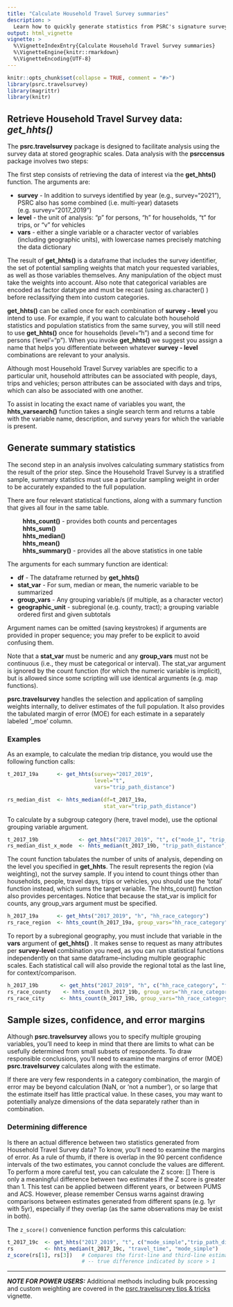 ```yaml
---
title: "Calculate Household Travel Survey summaries"
description: >
  Learn how to quickly generate statistics from PSRC's signature survey
output: html_vignette
vignette: >
  %\VignetteIndexEntry{Calculate Household Travel Survey summaries}
  %\VignetteEngine{knitr::rmarkdown}
  %\VignetteEncoding{UTF-8}
---
```


```r
knitr::opts_chunk$set(collapse = TRUE, comment = "#>")
library(psrc.travelsurvey)
library(magrittr)
library(knitr)
```

## Retrieve Household Travel Survey data: *get_hhts()*

The **psrc.travelsurvey** package is designed to facilitate analysis using the survey data at stored geographic scales. Data analysis with the **psrccensus** package involves two steps:

The first step consists of retrieving the data of interest via the **get_hhts()** function. The arguments are:

  * **survey** - In addition to surveys identified by year (e.g., survey="2021"), PSRC also has some combined (i.e. multi-year) datasets (e.g. survey="2017_2019")
  * **level**  - the unit of analysis: "p" for persons, "h" for households, "t" for trips, or "v" for vehicles
  * **vars**   - either a single variable or a character vector of variables (including geographic units), with lowercase names precisely matching the data dictionary

The result of **get_hhts()** is a dataframe that includes the survey identifier, the set of potential sampling weights that match your requested variables, as well as those variables themselves. Any manipulation of the object must take the weights into account. Also note that categorical variables are encoded as factor datatype and must be recast (using as.character() ) before reclassifying them into custom categories. 
  
**get_hhts()** can be called once for each combination of **survey - level** you intend to use. For example, if you want to calculate both household statistics and population statistics from the same survey, you will still need to use **get_hhts()** once for households (level="h") and a second time for persons ('level'="p"). When you invoke **get_hhts()** we suggest you assign a name that helps you differentiate between whatever **survey - level** combinations are relevant to your analysis.

Although most Household Travel Survey variables are specific to a particular unit, household attributes can be associated with people, days, trips and vehicles; person attributes can be associated with days and trips, which can also be associated with one another.

To assist in locating the exact name of variables you want, the **hhts_varsearch()** function takes a single search term and returns a table with the variable name, description, and survey years for which the variable is present.

## Generate summary statistics

The second step in an analysis involves calculating summary statistics from the result of the prior step. Since the Household Travel Survey is a stratified sample, summary statistics must use a particular sampling weight in order to be accurately expanded to the full population.

There are four relevant statistical functions, along with a summary function that gives all four in the same table. 

|          **hhts_count()** - provides both counts and percentages 
|          **hhts_sum()** 
|          **hhts_median()**  
|          **hhts_mean()**
|          **hhts_summary()** - provides all the above statistics in one table

The arguments for each summary function are identical:

  * **df**              - The dataframe returned by **get_hhts()**
  * **stat_var**        - For sum, median or mean, the numeric variable to be summarized
  * **group_vars**      - Any grouping variable/s (if multiple, as a character vector)
  * **geographic_unit** - subregional (e.g. county, tract); a grouping variable ordered first and given subtotals

Argument names can be omitted (saving keystrokes) if arguments are provided in proper sequence; you may prefer to be explicit to avoid confusing them. 

Note that a **stat_var** must be numeric and any **group_vars** must not be continuous (i.e., they must be categorical or interval). The stat_var argument is ignored by the count function (for which the numeric variable is implicit), but is allowed since some scripting will use identical arguments (e.g. map functions).

**psrc.travelsurvey** handles the selection and application of sampling weights internally, to deliver estimates of the full population. It also provides the tabulated margin of error (MOE) for each estimate in a separately labeled '_moe' column. 


### Examples

As an example, to calculate the median trip distance, you would use the following function calls:
```r
t_2017_19a      <- get_hhts(survey="2017_2019",
                            level="t",
                            vars="trip_path_distance")

rs_median_dist  <- hhts_median(df=t_2017_19a, 
                               stat_var="trip_path_distance")
```


To calculate by a subgroup category (here, travel mode), use the optional grouping variable argument.
```r
t_2017_19b             <- get_hhts("2017_2019", "t", c("mode_1", "trip_path_distance"))
rs_median_dist_x_mode  <- hhts_median(t_2017_19b, "trip_path_distance", "mode_1")
```


The count function tabulates the number of units of analysis, depending on the level you specified in **get_hhts**. The result represents the region (via weighting), not the survey sample. If you intend to count things other than households, people, travel days, trips or vehicles, you should use the 'total' function instead, which sums the target variable. The hhts_count() function also provides percentages. Notice that because the stat_var is implicit for counts, any group_vars argument must be specified.
```r
h_2017_19a      <- get_hhts("2017_2019", "h", "hh_race_category")
rs_race_region  <- hhts_count(h_2017_19a, group_vars="hh_race_category")
```


To report by a subregional geography, you must include that variable in the **vars** argument of **get_hhts()** . It makes sense to request as many attributes per **survey-level** combination you need, as you can run statistical functions independently on that same dataframe--including multiple geographic scales. Each statistical call will also provide the regional total as the last line, for context/comparison.
```r
h_2017_19b       <- get_hhts("2017_2019", "h", c("hh_race_category", "final_cnty", "home_city_name"))
rs_race_county    <- hhts_count(h_2017_19b, group_vars="hh_race_category", geographic_unit="final_cnty")
rs_race_city     <- hhts_count(h_2017_19b, group_vars="hh_race_category", geographic_unit="home_city_name")
```


## Sample sizes, confidence, and error margins

Although **psrc.travelsurvey** allows you to specify multiple grouping variables, you'll need to keep in mind that there are limits to what can be usefully determined from small subsets of respondents. To draw responsible conclusions, you'll need to examine the margins of error (MOE) **psrc.travelsurvey** calculates along with the estimate.

If there are very few respondents in a category combination, the margin of error may be beyond calculation (NaN, or 'not a number'), or so large that the estimate itself has little practical value. In these cases, you may want to potentially analyze dimensions of the data separately rather than in combination.

### Determining difference
Is there an actual difference between two statistics generated from Household Travel Survey data? To know, you'll need to examine the margins of error. As a rule of thumb, if there is overlap in the 90 percent confidence intervals of the two estimates, you cannot conclude the values are different. To perform a more careful test, you can calculate the Z score:
\[\frac{|Est_{1} - Est_{2}|}{\sqrt{MOE_{est1}^2 + MOE_{est2}^2}}\]
There is only a meaningful difference between two estimates if the Z score is greater than 1. This test can be applied between different years, or between PUMS and ACS. However, please remember Census warns against drawing comparisons between estimates generated from different spans (e.g. 1yr with 5yr), especially if they overlap (as the same observations may be exist in both).

The `z_score()` convenience function performs this calculation:
```r
t_2017_19c  <- get_hhts("2017_2019", "t", c("mode_simple","trip_path_distance","travel_time"))
rs          <- hhts_median(t_2017_19c, "travel_time", "mode_simple")
z_score(rs[1], rs[3])   # Compares the first-line and third-line estimates for significant difference; 
                        # -- true difference indicated by score > 1

```
***
**_NOTE FOR POWER USERS:_** 
Additional methods including bulk processing and custom weighting are covered in the [psrc.travelsurvey tips & tricks](https://psrc.github.io/psrc.travelsurvey/articles/psrc.travelsurvey_tips_and_tricks.html) vignette.

